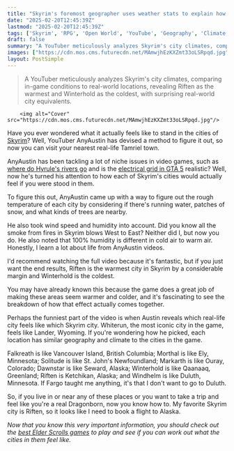 ```yaml
---
title: "Skyrim's foremost geographer uses weather stats to explain how it actually feels to live in each of the iconic RPG's cities"
date: "2025-02-20T12:45:39Z"
lastmod: "2025-02-20T12:45:39Z"
tags: ['Skyrim', 'RPG', 'Open World', 'YouTube', 'Geography', 'Climate']
draft: false
summary: "A YouTuber meticulously analyzes Skyrim's city climates, comparing in-game conditions to real-world locations, revealing Riften as the warmest and Winterhold as the coldest, with surprising real-world city equivalents."
images: ["https://cdn.mos.cms.futurecdn.net/MAmwjhEzKXZmt33oLSRpqd.jpg"]
layout: PostSimple
---
```

> A YouTuber meticulously analyzes Skyrim's city climates, comparing in-game conditions to real-world locations, revealing Riften as the warmest and Winterhold as the coldest, with surprising real-world city equivalents.


        <img alt="Cover" src="https://cdn.mos.cms.futurecdn.net/MAmwjhEzKXZmt33oLSRpqd.jpg"/>
        
Have you ever wondered what it actually feels like to stand in the cities of [<u>Skyrim</u>](https://www.gamesradar.com/skyrim-guide/)? Well, YouTuber AnyAustin has devised a method to figure it out, so now you can visit your nearest real-life Tamriel town.

AnyAustin has been tackling a lot of niche issues in video games, such as [<u>where do Hyrule's rivers go</u>](https://www.gamesradar.com/games/jrpg/zelda-tears-of-the-kingdom-mapper-discovers-a-weird-geographical-plot-hole-that-puts-hyrule-in-direct-opposition-to-skyrim/) and is the [<u>electrical grid in GTA 5</u>](https://www.gamesradar.com/games/grand-theft-auto/have-you-ever-wondered-where-gta-5s-powerlines-go-me-neither-but-the-youtuber-who-followed-skyrims-rivers-to-their-source-has-found-out-and-its-fascinating/) realistic? Well, now he's turned his attention to how each of Skyrim's cities would actually feel if you were stood in them.

To figure this out, AnyAustin came up with a way to figure out the rough temperature of each city by considering if there's running water, patches of snow, and what kinds of trees are nearby.

He also took wind speed and humidity into account. Did you know all the smoke from fires in Skyrim blows West to East? Neither did I, but now you do. He also noted that 100% humidity is different in cold air to warm air. Honestly, I learn a lot about life from AnyAustin videos.

I'd recommend watching the full video because it's fantastic, but if you just want the end results, Riften is the warmest city in Skyrim by a considerable margin and Winterhold is the coldest.

You may have already known this because the game does a great job of making these areas seem warmer and colder, and it's fascinating to see the breakdown of how that effect actually comes together.

Perhaps the funniest part of the video is when Austin reveals which real-life city feels like which Skyrim city. Whiterun, the most iconic city in the game, feels like Lander, Wyoming. If you're wondering how he picked, each location has similar geography and climate to the cities in the game.

Falkreath is like Vancouver Island, British Columbia; Morthal is like Ely, Minnesota; Solitude is like St. John's Newfoundland; Markarth is like Ouray, Colorado; Dawnstar is like Seward, Alaska; Winterhold is like Qaanaaq, Greenland; Riften is Ketchikan, Alaska; and Windhelm is like Duluth, Minnesota. If Fargo taught me anything, it's that I don't want to go to Duluth.

So, if you live in or near any of these places or you want to take a trip and feel like you're a real Dragonborn, now you know how to. My favorite Skyrim city is Riften, so it looks like I need to book a flight to Alaska.

*Now that you know this very important information, you should check out the *[<u><em>best Elder Scrolls games</em></u>](https://www.gamesradar.com/best-elder-scrolls-games/)* to play and see if you can work out what the cities in them feel like.*
        
